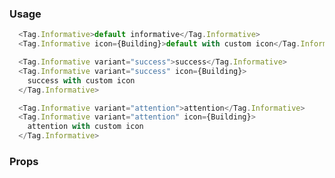 ### Usage

```javascript type=expo
  <Tag.Informative>default informative</Tag.Informative>
  <Tag.Informative icon={Building}>default with custom icon</Tag.Informative>

  <Tag.Informative variant="success">success</Tag.Informative>
  <Tag.Informative variant="success" icon={Building}>
    success with custom icon
  </Tag.Informative>

  <Tag.Informative variant="attention">attention</Tag.Informative>
  <Tag.Informative variant="attention" icon={Building}>
    attention with custom icon
  </Tag.Informative>
```

### Props

<PropsTable component="Tag.Informative" platform="native" />
